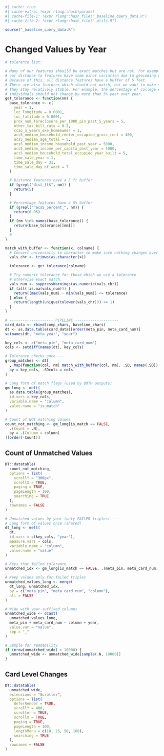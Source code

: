 

```r
#| cache: true
#| cache-extra: !expr rlang::hash(params)
#| cache-file-1: !expr rlang::hash_file("_baseline_query_data.R")
#| cache-file-2: !expr rlang::hash_file("_utils.R")
```


```r
source("_baseline_query_data.R")
```

# Changed Values by Year

```r
# tolerance list:

# Many of our features shouild be exact matches but are not. For example,
# our distance to features have some minor variation due to geocoding variance.
# Because of this, all distance features have a buffer of 5 feet.
# There are also features which should not match, but we want to make sure that
# they stay relatively stable. For example, the percentage of college educated
# individuals should not change by more than 5% year over year.
get_tolerance <- function(nm) {
  base_tolerance <- c(
    year = 1,
    loc_longitude = 0.0001,
    loc_latitude = 0.0001,
    prox_num_foreclosure_per_1000_pin_past_5_years = 5,
    other_tax_bill_rate = 0.5,
    ccao_n_years_exe_homeowner = 1,
    acs5_median_household_renter_occupied_gross_rent = 400,
    acs5_median_age_total = 5,
    acs5_median_income_household_past_year = 5000,
    acs5_median_income_per_capita_past_year = 5000,
    acs5_median_household_total_occupied_year_built = 5,
    time_sale_year = 1,
    time_sale_day = 31,
    time_sale_day_of_week = 7
  )

  # Distance features have a 5 ft buffer
  if (grepl("dist_ft$", nm)) {
    return(5)
  }

  # Percentage features have a 5% buffer
  if (grepl("^acs5_percent_", nm)) {
    return(0.05)
  }
  if (nm %in% names(base_tolerance)) {
    return(base_tolerance[[nm]])
  }
  0
}

match_with_buffer <- function(x, colname) {
  # Convert universally to character to make sure nothing changes over time
  vals_chr <- trimws(as.character(x))

  tolerance <- get_tolerance(colname)

  # Try numeric tolerance for those which we use a tolerance
  # otherwise exact match.
  vals_num <- suppressWarnings(as.numeric(vals_chr))
  if (all(!is.na(vals_num))) {
    return((max(vals_num) - min(vals_num)) <= tolerance)
  } else {
    return(length(unique(tolower(vals_chr))) <= 1)
  }
}

# -------------------- PIPELINE --------------------
card_data <- rbind(comp_chars, baseline_chars)
dt <- as.data.table(card_data)[order(meta_pin, meta_card_num)]
setnames(dt, "meta_year", "year")

key_cols <- c("meta_pin", "meta_card_num")
cols <- setdiff(names(dt), key_cols)

# Tolerance checks once ---
group_matches <- dt[
  , Map(function(col, nm) match_with_buffer(col, nm), .SD, names(.SD)),
  by = key_cols, .SDcols = cols
]

# Long form of match flags (used by BOTH outputs)
gm_long <- melt(
  as.data.table(group_matches),
  id.vars = key_cols,
  variable.name = "column",
  value.name = "is_match"
)

# Count of NOT matching values
count_not_matching <- gm_long[is_match == FALSE,
  .(Count = .N),
  by = .(Column = column)
][order(-Count)]
```

::: {.panel-tabset}

## Count of Unmatched Values
```r
DT::datatable(
  count_not_matching,
  options = list(
    scrollY = "300px",
    scrollX = TRUE,
    paging = TRUE,
    pageLength = 100,
    searching = TRUE
  ),
  rownames = FALSE
)

# Unmatched values by year (only FAILED triples) ---
# Long form of values once (shared)
dt_long <- melt(
  dt,
  id.vars = c(key_cols, "year"),
  measure.vars = cols,
  variable.name = "column",
  value.name = "value"
)

# Keys that failed tolerance
unmatched_idx <- gm_long[is_match == FALSE, .(meta_pin, meta_card_num, column)]

# Keep values only for failed triples
unmatched_values_long <- merge(
  dt_long, unmatched_idx,
  by = c("meta_pin", "meta_card_num", "column"),
  all = FALSE
)

# Wide with year-suffixed columns
unmatched_wide <- dcast(
  unmatched_values_long,
  meta_pin + meta_card_num ~ column + year,
  value.var = "value",
  sep = "_"
)

# Sample for readability
if (nrow(unmatched_wide) > 10000) {
  unmatched_wide <- unmatched_wide[sample(.N, 10000)]
}
```
## Card Level Changes

```r
DT::datatable(
  unmatched_wide,
  extensions = "Scroller",
  options = list(
    deferRender = TRUE,
    scrollY = 400,
    scroller = TRUE,
    scrollX = TRUE,
    paging = TRUE,
    pageLength = 100,
    lengthMenu = c(10, 25, 50, 100),
    searching = TRUE
  ),
  rownames = FALSE
)
```
:::
